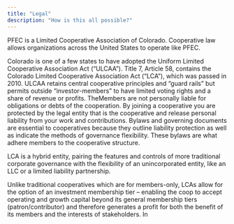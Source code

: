 ```yaml
---
title: "Legal"
description: "How is this all possible?"
---
```


PFEC is a Limited Cooperative Association of Colorado. Cooperative law allows organizations across the United States to operate like PFEC.

Colorado is one of a few states to have adopted the Uniform Limited Cooperative Association Act (“ULCAA”). Title 7, Article 58, contains the Colorado Limited Cooperative Association Act (“LCA”), which was passed in 2010. ULCAA retains central cooperative principles and “guard rails” but permits outside “investor-members” to have limited voting rights and a share of revenue or profits. TheMembers are not personally liable for obligations or debts of the cooperation. By joining a cooperative you are protected by the legal entity that is the cooperative and release personal liability from your work and contributions. Bylaws and governing documents are essential to cooperatives because they outline liability protection as well as indicate the methods of governance flexibility. These bylaws are what adhere members to the cooperative structure. 

LCA is a hybrid entity, pairing the features and controls of more traditional corporate governance with the flexibility of an unincorporated entity, like an LLC or a limited liability partnership. 

Unlike traditional cooperatives which are for members-only, LCAs allow for the option of an investment membership tier – enabling the coop to accept operating and growth capital beyond its general membership tiers (patron/contributor) and therefore generates a profit for both the benefit of its members and the interests of stakeholders. In 
